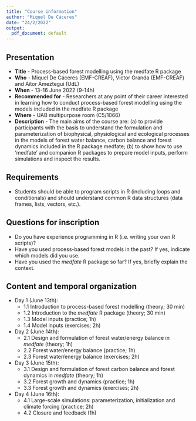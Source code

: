 ```yaml
---
title: "Course information"
author: "Miquel De Cáceres"
date: "24/2/2022"
output:
  pdf_document: default
---
```



## Presentation

+ **Title** - Process-based forest modelling using the medfate R package
+ **Who** - Miquel De Cáceres (EMF-CREAF), Victor Granda (EMF-CREAF) and Aitor Ameztegui (UdL)
+ **When** - 13-16 June 2022 (9-14h)
+ **Recommended for** - Researchers at any point of their career interested in learning how to conduct process-based forest modelling using the models included in the medfate R package
+ **Where** -  UAB multipurpose room (C5/1066)
+ **Description** - The main aims of the course are: (a) to provide participants with the basis to understand the formulation and parameterization of biophysical, physiological and ecological processes in the models of forest water balance, carbon balance and forest dynamics included in the R package medfate; (b) to show how to use  'medfate' and companion R packages to prepare model inputs, perform simulations and inspect the results.

## Requirements

 + Students should be able to program scripts in R (including loops and conditionals) and should understand common R data structures (data frames, lists, vectors, etc.).

## Questions for inscription

 + Do you have experience programming in R (i.e. writing your own R scripts)?
 + Have you used process-based forest models in the past? If yes, indicate which models did you use.
 + Have you used the *medfate* R package so far? If yes, briefly explain the context.
   
## Content and temporal organization

+ Day 1 (June 13th): 
  - 1.1 Introduction to process-based forest modelling (theory; 30 min)
  - 1.2 Introduction to the *medfate* R package (theory; 30 min)
  - 1.3 Model inputs (practice; 1h)
  - 1.4 Model inputs (exercises; 2h)
+ Day 2 (June 14th):
  - 2.1 Design and formulation of forest water/energy balance in *medfate* (theory; 1h)
  - 2.2 Forest water/energy balance (practice; 1h)
  - 2.3 Forest water/energy balance (exercises; 2h)
+ Day 3 (June 15th):
  - 3.1 Design and formulation of forest carbon balance and forest dynamics in *medfate* (theory; 1h)
  - 3.2 Forest growth and dynamics (practice; 1h)
  - 3.3 Forest growth and dynamics (exercises; 2h)
+ Day 4 (June 16th):
  - 4.1 Large-scale simulations: parameterization, initialization and climate forcing (practice; 2h)
  - 4.2 Closure and feedback (1h)
